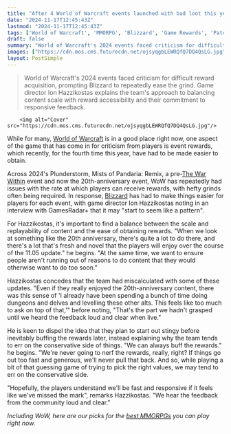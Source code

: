 ```yaml
---
title: "After 4 World of Warcraft events launched with bad loot this year alone, Blizzard admits that it can 'start to seem like a pattern'"
date: "2024-11-17T12:45:43Z"
lastmod: "2024-11-17T12:45:43Z"
tags: ['World of Warcraft', 'MMORPG', 'Blizzard', 'Game Rewards', 'Patch 11.05']
draft: false
summary: "World of Warcraft's 2024 events faced criticism for difficult reward acquisition, prompting Blizzard to repeatedly ease the grind.  Game director Ion Hazzikostas explains the team's approach to balancing content scale with reward accessibility and their commitment to responsive feedback."
images: ["https://cdn.mos.cms.futurecdn.net/ojsyqgbLEWRQfQ7DQ4QsLG.jpg"]
layout: PostSimple
---
```

> World of Warcraft's 2024 events faced criticism for difficult reward acquisition, prompting Blizzard to repeatedly ease the grind.  Game director Ion Hazzikostas explains the team's approach to balancing content scale with reward accessibility and their commitment to responsive feedback.


        <img alt="Cover" src="https://cdn.mos.cms.futurecdn.net/ojsyqgbLEWRQfQ7DQ4QsLG.jpg"/>
        
While for many, [World of Warcraft](https://www.gamesradar.com/games/mmo/world-of-warcraft/) is in a good place right now, one aspect of the game that has come in for criticism from players is event rewards, which recently, for the fourth time this year, have had to be made easier to obtain.

Across 2024's Plunderstorm, Mists of Pandaria: Remix, a pre-[The War Within](https://www.gamesradar.com/games/world-of-warcraft/world-of-warcraft-the-war-within-review/) event and now the 20th-anniversary event, WoW has repeatedly had issues with the rate at which players can receive rewards, with hefty grinds often being required. In response, [Blizzard](https://www.gamesradar.com/tag/activision-blizzard/) has had to make things easier for players for each event, with game director Ion Hazzikostas noting in an interview with GamesRadar+ that it may "start to seem like a pattern".

For Hazzikostas, it's important to find a balance between the scale and replayability of content and the ease of obtaining rewards. "When we look at something like the 20th anniversary, there's quite a lot to do there, and there's a lot that's fresh and novel that the players will enjoy over the course of the 11.05 update." he begins. "At the same time, we want to ensure people aren't running out of reasons to do content that they would otherwise want to do too soon."

Hazzikostas concedes that the team had miscalculated with some of these updates. "Even if they really enjoyed the 20th-anniversary content, there was this sense of 'I already have been spending a bunch of time doing dungeons and delves and levelling these other alts. This feels like too much to ask on top of that,'" before noting, "That's the part we hadn't grasped until we heard the feedback loud and clear when live."

He is keen to dispel the idea that they plan to start out stingy before inevitably buffing the rewards later, instead explaining why the team tends to err on the conservative side of things. "We can always buff the rewards." he begins. "We're never going to nerf the rewards, really, right? If things go out too fast and generous, we'll never pull that back. And so, while playing a bit of that guessing game of trying to pick the right values, we may tend to err on the conservative side.

"Hopefully, the players understand we'll be fast and responsive if it feels like we've missed the mark", remarks Hazzikostas. "We hear the feedback from the community loud and clear."

*Including WoW, here are our picks for the *[<em>best MMORPGs</em>](https://www.gamesradar.com/best-mmorpg/)* you can play right now.*
        